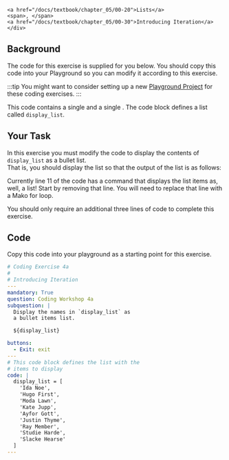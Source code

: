 
    <a href="/docs/textbook/chapter_05/00-20">Lists</a>
    <span>, </span>
    <a href="/docs/textbook/chapter_05/00-30">Introducing Iteration</a>
    </div>

## Background
The code for this exercise is supplied for you below.  You should copy this code into your Playground
so you can modify it according to this exercise.

:::tip
You might want to consider setting up a new
[Playground Project](/docs/textbook/chapter_01/00-30#1-navbar-and-playground-menu)
for these coding exercises.
:::

This code contains a single <DisplayGlossaryItem item='mandatoryquestionblock' /> and a single
<DisplayGlossaryItem item='codeblock' />.  The code block defines a list called `display_list`.

## Your Task
In this exercise you must modify the code to display the contents of `display_list` as a bullet list.  
That is, you should display the list so that the output of the list is as follows:

<DisplayImage imageURL='/textbook/img/coding_exercises/cw4a-1.png' size="70%" />

Currently line 11 of the code has a <DisplayGlossaryItem item='mako' upper /> command that
displays the list items as, well, a list!  Start by removing that line.  You will need to
replace that line with a Mako for loop.

You should only require an additional three lines of code to complete this exercise.

## Code
Copy this code into your playground as a starting point for this exercise.

```yml showLineNumbers
# Coding Exercise 4a
#
# Introducing Iteration
---
mandatory: True
question: Coding Workshop 4a
subquestion: |
  Display the names in `display_list` as
  a bullet items list.

  ${display_list}

buttons:
  - Exit: exit
---
# This code block defines the list with the 
# items to display
code: |
  display_list = [
    'Ida Noe',
    'Hugo First',
    'Moda Lawn',
    'Kate Jupp',
    'Ayfor Gott',
    'Justin Thyme',
    'Ray Member',
    'Studie Harde',
    'Slacke Hearse'
  ]
---
```
